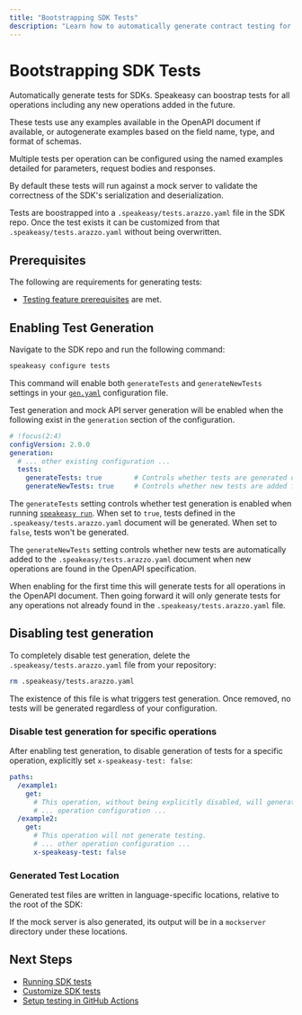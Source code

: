 ```yaml
---
title: "Bootstrapping SDK Tests"
description: "Learn how to automatically generate contract testing for APIs and SDKs."
---
```



# Bootstrapping SDK Tests

Automatically generate tests for SDKs. Speakeasy can boostrap tests for all operations including any new operations added in the future.

These tests use any examples available in the OpenAPI document if available, or autogenerate examples based on the field name, type, and format of schemas.

Multiple tests per operation can be configured using the named examples detailed for parameters, request bodies and responses.

By default these tests will run against a mock server to validate the correctness of the SDK's serialization and deserialization.

Tests are boostrapped into a `.speakeasy/tests.arazzo.yaml` file in the SDK repo. Once the test exists it can be customized from that `.speakeasy/tests.arazzo.yaml` without being overwritten.

## Prerequisites

The following are requirements for generating tests:

- [Testing feature prerequisites](/docs/sdk-testing#prerequisites) are met.

## Enabling Test Generation

Navigate to the SDK repo and run the following command:

```bash
speakeasy configure tests
```

This command will enable both `generateTests` and `generateNewTests` settings in your [`gen.yaml`](/docs/speakeasy-reference/generation/gen-yaml) configuration file.

Test generation and mock API server generation will be enabled when the following exist in the `generation` section of the configuration.

```yaml
# !focus(2:4)
configVersion: 2.0.0
generation:
  # ... other existing configuration ...
  tests:
    generateTests: true        # Controls whether tests are generated during speakeasy run
    generateNewTests: true     # Controls whether new tests are added for new operations
```

The `generateTests` setting controls whether test generation is enabled when running [`speakeasy run`](/docs/speakeasy-reference/cli/run). When set to `true`, tests defined in the `.speakeasy/tests.arazzo.yaml` document will be generated. When set to `false`, tests won't be generated.

The `generateNewTests` setting controls whether new tests are automatically added to the `.speakeasy/tests.arazzo.yaml` document when new operations are found in the OpenAPI specification.

When enabling for the first time this will generate tests for all operations in the OpenAPI document.
Then going forward it will only generate tests for any operations not already found in the `.speakeasy/tests.arazzo.yaml` file.

## Disabling test generation

To completely disable test generation, delete the `.speakeasy/tests.arazzo.yaml` file from your repository:

```bash
rm .speakeasy/tests.arazzo.yaml
```

The existence of this file is what triggers test generation. Once removed, no tests will be generated regardless of your configuration.

### Disable test generation for specific operations

After enabling test generation, to disable generation of tests for a specific operation, explicitly set `x-speakeasy-test: false`:

```yaml
paths:
  /example1:
    get:
      # This operation, without being explicitly disabled, will generate testing.
      # ... operation configuration ...
  /example2:
    get:
      # This operation will not generate testing.
      # ... other operation configuration ...
      x-speakeasy-test: false
```

### Generated Test Location

Generated test files are written in language-specific locations, relative to the root of the SDK:

<Table
  data={[
    { language: "Go", location: "`tests/`" },
    { language: "Python", location: "`tests/`" },
    { language: "TypeScript", location: "`src/__tests__`" },
    { language: "Java", location: "`src/test/java`" },
  ]}
  columns={[
    { key: "language", header: "Language" },
    { key: "location", header: "Location" },
  ]}
/>

If the mock server is also generated, its output will be in a `mockserver` directory under these locations.

## Next Steps

- [Running SDK tests](/docs/sdk-testing/running-tests)
- [Customize SDK tests](/docs/sdk-testing/customizing-sdk-tests)
- [Setup testing in GitHub Actions](/docs/sdk-testing/github-actions)
